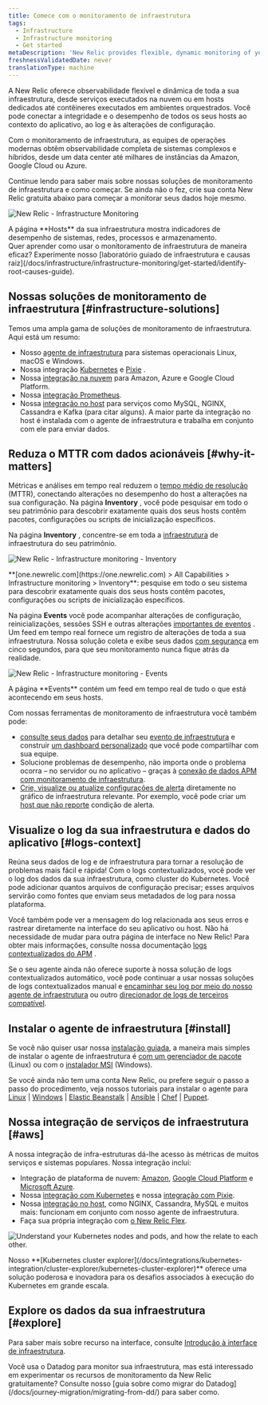 ```yaml
---
title: Comece com o monitoramento de infraestrutura
tags:
  - Infrastructure
  - Infrastructure monitoring
  - Get started
metaDescription: 'New Relic provides flexible, dynamic monitoring of your entire infrastructure. Learn about features, installation, and use cases.'
freshnessValidatedDate: never
translationType: machine
---
```






A New Relic oferece observabilidade flexível e dinâmica de toda a sua infraestrutura, desde serviços executados na nuvem ou em hosts dedicados até contêineres executados em ambientes orquestrados. Você pode conectar a integridade e o desempenho de todos os seus hosts ao contexto do aplicativo, ao log e às alterações de configuração.

Com o monitoramento de infraestrutura, as equipes de operações modernas obtêm observabilidade completa de sistemas complexos e híbridos, desde um data center até milhares de instâncias da Amazon, Google Cloud ou Azure.

Continue lendo para saber mais sobre nossas soluções de monitoramento de infraestrutura e como começar. Se ainda não o fez, crie sua conta New Relic gratuita abaixo para começar a monitorar seus dados hoje mesmo.

<InlineSignup/>

<img
  title="New Relic - Infrastructure Monitoring"
  alt="New Relic - Infrastructure Monitoring"
  src={infrastructureMainUi}
/>

<figcaption>
  A página <DNT>**Hosts**</DNT> da sua infraestrutura mostra indicadores de desempenho de sistemas, redes, processos e armazenamento.
</figcaption>

<Callout variant="tip">
  Quer aprender como usar o monitoramento de infraestrutura de maneira eficaz? Experimente nosso [laboratório guiado de infraestrutura e causas raiz](/docs/infrastructure/infrastructure-monitoring/get-started/identify-root-causes-guide).
</Callout>

## Nossas soluções de monitoramento de infraestrutura [#infrastructure-solutions]

Temos uma ampla gama de soluções de monitoramento de infraestrutura. Aqui está um resumo:

* Nosso [agente de infraestrutura](/docs/infrastructure/install-infrastructure-agent/get-started/install-infrastructure-agent) para sistemas operacionais Linux, macOS e Windows.
* Nossa integração [Kubernetes](/install/kubernetes) e [Pixie](/docs/kubernetes-pixie/auto-telemetry-pixie/get-started-auto-telemetry-pixie) .
* Nossa [integração na nuvem](/docs/infrastructure/infrastructure-integrations/get-started/introduction-infrastructure-integrations/#cloud-integrations) para Amazon, Azure e Google Cloud Platform.
* Nossa [integração Prometheus](/docs/infrastructure/prometheus-integrations/get-started/send-prometheus-metric-data-new-relic).
* Nossa [integração no host](/docs/infrastructure/infrastructure-integrations/get-started/introduction-infrastructure-integrations/#on-host-integrations) para serviços como MySQL, NGINX, Cassandra e Kafka (para citar alguns). A maior parte da integração no host é instalada com o agente de infraestrutura e trabalha em conjunto com ele para enviar dados.

## Reduza o MTTR com dados acionáveis [#why-it-matters]

Métricas e análises em tempo real reduzem o [tempo médio de resolução](https://newrelic.com/devops/how-to-reduce-mttr) (MTTR), conectando alterações no desempenho do host a alterações na sua configuração. Na página <DNT>**Inventory**</DNT> , você pode pesquisar em todo o seu patrimônio para descobrir exatamente quais dos seus hosts contêm pacotes, configurações ou scripts de inicialização específicos.

Na página <DNT>**Inventory**</DNT> , concentre-se em toda a [infraestrutura](/docs/new-relic-one/use-new-relic-one/core-concepts/what-entity-new-relic) de infraestrutura do seu patrimônio.


<img
  title="New Relic - Infrastructure monitoring - Inventory"
  alt="New Relic - Infrastructure monitoring - Inventory"
  src={infrastructureInventory}
/>

<figcaption>
  <DNT>**[one.newrelic.com](https://one.newrelic.com) > All Capabilities > Infrastructure monitoring > Inventory**</DNT>: pesquise em todo o seu sistema para descobrir exatamente quais dos seus hosts contêm pacotes, configurações ou scripts de inicialização específicos.
</figcaption>

Na página <DNT>**Events**</DNT> você pode acompanhar alterações de configuração, reinicializações, sessões SSH e outras alterações [importantes de eventos](/docs/infrastructure-events-page#types) . Um feed em tempo real fornece um registro de alterações de toda a sua infraestrutura. Nossa solução coleta e exibe seus dados [com segurança](/docs/infrastructure/new-relic-infrastructure/getting-started/infrastructure-security) em cinco segundos, para que seu monitoramento nunca fique atrás da realidade.

<img
  title="New Relic - Infrastructure monitoring - Events"
  alt="New Relic - Infrastructure monitoring - Events"
  src={infrastructureEvents}
/>

<figcaption>
  A página <DNT>**Events**</DNT> contém um feed em tempo real de tudo o que está acontecendo em seus hosts.
</figcaption>

Com nossas ferramentas de monitoramento de infraestrutura você também pode:

* [consulte seus dados](/docs/using-new-relic/data/understand-data/query-new-relic-data) para detalhar seu [evento de infraestrutura](/docs/default-infrastructure-events-attributes) e construir [um dashboard personalizado](/docs/dashboards/new-relic-one-dashboards/get-started/introduction-new-relic-one-dashboards) que você pode compartilhar com sua equipe.
* Solucione problemas de desempenho, não importa onde o problema ocorra – no servidor ou no aplicativo – graças à [conexão de dados APM com monitoramento de infraestrutura](/docs/infrastructure/new-relic-infrastructure/data-instrumentation/new-relic-apm-data-infrastructure).
* [Crie, visualize ou atualize configurações de alerta](/docs/add-edit-or-view-host-alert-information) diretamente no gráfico de infraestrutura relevante. Por exemplo, você pode criar um [host que não reporte](/docs/infrastructure/new-relic-infrastructure/configuration/create-infrastructure-host-not-reporting-condition) condição de alerta.

## Visualize o log da sua infraestrutura e dados do aplicativo [#logs-context]

Reúna seus dados de log e de infraestrutura para tornar a resolução de problemas mais fácil e rápida! Com o logs contextualizados, você pode ver o log dos dados da sua infraestrutura, como cluster do Kubernetes. Você pode adicionar quantos arquivos de configuração precisar; esses arquivos servirão como fontes que enviam seus metadados de log para nossa plataforma.

Você também pode ver a mensagem do log relacionada aos seus erros e rastrear diretamente na interface do seu aplicativo ou host. Não há necessidade de mudar para outra página de interface no New Relic! Para obter mais informações, consulte nossa documentação [logs contextualizados do APM](/docs/apm/new-relic-apm/getting-started/get-started-logs-context) .

Se o seu agente <InlinePopover type="apm"/>ainda não oferece suporte à nossa solução de logs contextualizados automático, você pode continuar a usar nossas soluções de logs contextualizados manual e [encaminhar seu log por meio do nosso agente de infraestrutura](/docs/logs/forward-logs/forward-your-logs-using-infrastructure-agent/) ou outro [direcionador de logs de terceiros compatível](/docs/logs/forward-logs/enable-log-management-new-relic).

## Instalar o agente de infraestrutura [#install]

Se você não quiser usar nossa [instalação guiada](#quick), a maneira mais simples de instalar o agente de infraestrutura é [com um gerenciador de pacote](/docs/infrastructure/install-configure-manage-infrastructure/linux-installation/install-infrastructure-linux-using-package-manager) (Linux) ou com o [instalador MSI](/docs/infrastructure/install-configure-manage-infrastructure/windows-installation/install-infrastructure-windows-server-using-msi-installer) (Windows).

Se você ainda não tem uma conta New Relic, ou prefere seguir o passo a passo do procedimento, veja nossos tutoriais para instalar o agente para [Linux](/docs/infrastructure/install-configure-manage-infrastructure/linux-installation/install-infrastructure-linux-using-package-manager) \| [Windows](/docs/infrastructure/new-relic-infrastructure/installation/install-infrastructure-windows-server) \| [Elastic Beanstalk](/docs/infrastructure/new-relic-infrastructure/installation/install-infrastructure-agent-aws-elastic-beanstalk) \| [Ansible](/docs/infrastructure/new-relic-infrastructure/config-management-tools/configure-new-relic-infrastructure-using-ansible) \| [Chef](/docs/infrastructure/new-relic-infrastructure/config-management-tools/configure-new-relic-infrastructure-using-chef) \| [Puppet](/docs/infrastructure/new-relic-infrastructure/config-management-tools/configure-new-relic-infrastructure-puppet).

## Nossa integração de serviços de infraestrutura [#aws]

A nossa integração de infra-estruturas dá-lhe acesso às métricas de muitos serviços e sistemas populares. Nossa integração inclui:

* Integração de plataforma de nuvem: [Amazon](/docs/infrastructure/amazon-integrations/aws-integrations-list), [Google Cloud Platform](/docs/integrations/google-cloud-platform-integrations) e [Microsoft Azure](/docs/infrastructure/microsoft-azure-integrations/azure-integrations-list).
* Nossa [integração com Kubernetes](/install/kubernetes) e nossa [integração com Pixie](/docs/kubernetes-pixie/auto-telemetry-pixie/get-started-auto-telemetry-pixie).
* Nossa [integração no host](/docs/infrastructure/host-integrations/host-integrations-list), como NGINX, Cassandra, MySQL e muitos mais: funcionam em conjunto com nosso agente de infraestrutura.
* Faça sua própria integração com [o New Relic Flex](/docs/introduction-new-relics-flex-integration).

<img
  title="NR_Cluster_Explorer.png"
  alt="Understand your Kubernetes nodes and pods, and how the relate to each other. "
  src={infrastructurek8ClusterExplorer}
/>

<figcaption>
  Nosso <DNT>**[Kubernetes cluster explorer](/docs/integrations/kubernetes-integration/cluster-explorer/kubernetes-cluster-explorer)**</DNT> oferece uma solução poderosa e inovadora para os desafios associados à execução do Kubernetes em grande escala.
</figcaption>

## Explore os dados da sua infraestrutura [#explore]

Para saber mais sobre recurso na interface, consulte [Introdução à interface de infraestrutura](/docs/infrastructure/infrastructure-ui-pages/infra-ui-overview).

<Callout variant="tip">
  Você usa o Datadog para monitor sua infraestrutura, mas está interessado em experimentar os recursos de monitoramento da New Relic gratuitamente? Consulte nosso [guia sobre como migrar do Datadog](/docs/journey-migration/migrating-from-dd/) para saber como.
</Callout>